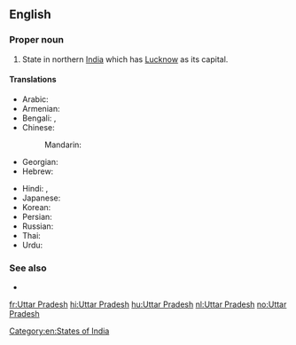 ==English==
{{wikipedia}}

===Proper noun===
{{en-proper noun|sg=[[Uttar]] [[Pradesh]]}}

# State in northern [[India]] which has [[Lucknow]] as its capital.

====Translations====
{{trans-top|state}}
* Arabic: {{t|ar|أتر برديش|m|tr='uttar bradiish}}
* Armenian: {{t-|hy|Ուտտար Պրադեշ|tr=Uttar Pradeš}}
* Bengali: {{t|bn|উত্তরপ্রদেশ|sc=Beng}}, {{t|bn|উত্তর প্রদেশ|sc=Beng}}
* Chinese:
*: Mandarin: {{t|cmn|北方邦|tr=Běifāng-bāng|sc=Hani}}
* Georgian: {{t|ka|უტარ-პრადეში|sc=Geor|xs=Georgian}}
* Hebrew: {{t|he|אוטר פראדש}}
{{trans-mid}}
* Hindi: {{t+|hi|उत्तर प्रदेश|tr=uttar pradeś|xs=Hindi}}, {{qualifier|abbreviation}} {{t|hi|उ॰ प्र॰|sc=Deva}}
* Japanese: {{t|ja|ウッタル・プラデーシュ|tr=Uttaru-Puradēshu}}
* Korean: {{t|ko|우타르프라데시|tr=Utareupeuradesi|sc=Hang}}
* Persian: {{t|fa|اوتار پرادش|xs=Persian}}
* Russian: {{t|ru|Уттар-Прадеш|m|tr=Uttár-Pradéš}}
* Thai: {{t|th|รัฐอุตตรประเทศ}}
* Urdu: {{t|ur|اتر پردیش|tr=uttar pradeś|xs=Urdu}}
{{trans-bottom}}

===See also===
* {{list|en|states of India}}

[[Category:en:States of India]]

[[fr:Uttar Pradesh]]
[[hi:Uttar Pradesh]]
[[hu:Uttar Pradesh]]
[[nl:Uttar Pradesh]]
[[no:Uttar Pradesh]]